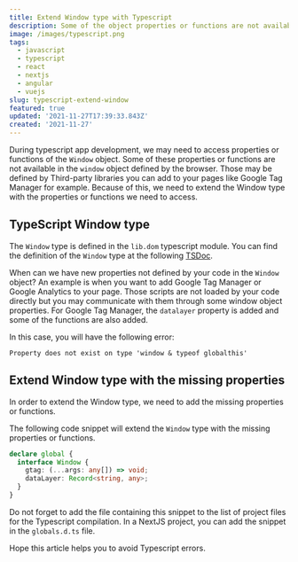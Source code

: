 ```yaml
---
title: Extend Window type with Typescript
description: Some of the object properties or functions are not available in the Typescript Window type. Let see a way to extend the Window type with the missing properties.
image: /images/typescript.png
tags:
  - javascript
  - typescript
  - react
  - nextjs
  - angular
  - vuejs
slug: typescript-extend-window
featured: true
updated: '2021-11-27T17:39:33.843Z'
created: '2021-11-27'
---
```


During typescript app development, we may need to access properties or functions of the `Window` object. Some of these properties or functions are not available in the `window` object defined by the browser. Those may be defined by Third-party libraries you can add to your pages like Google Tag Manager for example. Because of this, we need to extend the Window type with the properties or functions we need to access.

## TypeScript Window type

The `Window` type is defined in the `lib.dom` typescript module. You can find the definition of the `Window` type at the following [TSDoc](https://microsoft.github.io/PowerBI-JavaScript/interfaces/_node_modules_typedoc_node_modules_typescript_lib_lib_dom_d_.window.html).

When can we have new properties not defined by your code in the `Window` object? An example is when you want to add Google Tag Manager or Google Analytics to your page. Those scripts are not loaded by your code directly but you may communicate with them through some window object properties. For Google Tag Manager, the `datalayer` property is added and some of the functions are also added.

In this case, you will have the following error:

```
Property does not exist on type 'window & typeof globalthis'
```

## Extend Window type with the missing properties

In order to extend the Window type, we need to add the missing properties or functions.

The following code snippet will extend the `Window` type with the missing properties or functions.

```typescript
declare global {
  interface Window {
    gtag: (...args: any[]) => void;
    dataLayer: Record<string, any>;
  }
}
```

Do not forget to add the file containing this snippet to the list of project files for the Typescript compilation. In a NextJS project, you can add the snippet in the `globals.d.ts` file.

Hope this article helps you to avoid Typescript errors.
